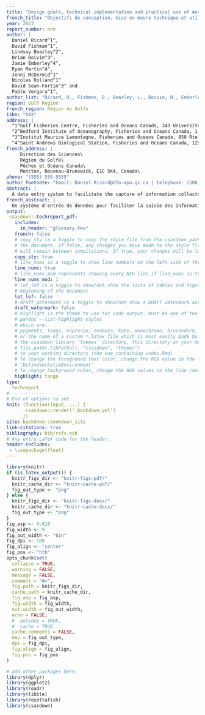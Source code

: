 ```yaml
---
title: "Design goals, technical implementation and practical use of Another data entry system (Andes)"
french_title: "Objectifs de conception, mise en œuvre technique et utilisation pratique de Another data entry system (Andes)"
year: 2023
report_number: nnn
author: |
  Daniel Ricard^1^,
  David Fishman^1^,
  Lindsay Beazley^2^,
  Brian Boivin^3^,
  Jamie Emberley^4^,
  Ryan Martin^4^,
  Jenni McDermid^1^
  Nicolas Rolland^1^
  David Sean-Fortin^3^ and 
  Pablo Vergara^1^,
author_list: "Ricard, D., Fishman, D., Beazley, L., Boivin, B., Emberley, J., Martin, R., McDermid, J., Rolland, N., Sean-Fortin, D.  and Vergara, P."
region: Gulf Region
french_region: Région du Golfe
isbn: "XXX"
address: |
  ^1^Gulf Fisheries Centre, Fisheries and Oceans Canada, 343 Université Avenue, Moncton, New Brunswick, E1C 9B6\
  ^2^Bedford Institute of Oceanography, Fisheries and Oceans Canada, 1 Challenger Dr., Dartmouth, Nova Scotia, B2Y 4A2\
  ^3^Institut Maurice Lamontagne, Fisheries and Oceans Canada, 850 Rte de la Mer, Mont-Joli, Québec, QC G5H 3Z4\
  ^4^Saint Andrews Biological Station, Fisheries and Oceans Canada, 125 Marine Science Dr., St. Andrews, New Brunswick, E5B 0E4\
french_address: |
     Direction des Sciences\
     Région du Golfe\
     Pêches et Océans Canada\
     Moncton, Nouveau-Brunswick, E1C 5K4, Canada\
phone: "(555) 555-5555"
author_footnote: "Email: Daniel.Ricard@dfo-mpo.gc.ca | telephone: (506) 377-9527"
abstract: |
  A data entry system to facilitate the capture of information collected during scientific activities conducted by DFO Gulf Region was developed. The application, called "Another data entry system" (Andes) was implemented as a browser-based environment that facilitates its deployment in a variety of data capture scenarios. The design goals and implementation details of Andes are described, and a number of usage cases are presented. To promote endorsement of Andes by other scientific groups and to ensure the pereniality of the project, the application relies on Open Source software and uses a shared code development platform. 
french_abstract: |
  Un système d'entrée de données pour faciliter la saisie des informations recueillies lors des activités scientifiques menées par la Région du Golfe du MPO a été développé. L'application, qui s'appelle "Another data entry system" (Andes), a été mise en œuvre en tant qu'environnement basé sur un fureteur, ce qui facilite son déploiement dans une variété de scénarios de saisie de données. Les objectifs de conception et les détails de mise en œuvre d'Andes sont décrits, et un certain nombre de cas d'utilisation sont présentés. Pour promouvoir l'utilisation d'Andes par d'autres groupes scientifiques et assurer la pérennité du projet, l'application s'appuie sur des logiciels code source ouvert et utilise une plate-forme de développement de code partagé.
output:
 csasdown::techreport_pdf:
   includes:
     in_header: "glossary.tex"
   french: false
   # copy_sty is a toggle to copy the style file from the csasdown package every time you compile
   # the document. If false, any changes you have made to the style file in your project
   # will remain between compilations. If true, your changes will be lost when you compile
   copy_sty: true
   # line_nums is a toggle to show line numbers on the left side of the page. 
   line_nums: true
   # line_nums_mod represents showing every Nth line if line_nums is true
   line_nums_mod: 1
   # lot_lof is a toggle to show/not show the lists of tables and figures at the
   # beginning of the document
   lot_lof: false
   # draft_watermark is a toggle to show/not show a DRAFT watermark across every page
   draft_watermark: false
   # highlight is the theme to use for code output. Must be one of the list given by:
   # pandoc --list-highlight-styles
   # which are:
   # pygments, tango, espresso, zenburn, kate, monochrome, breezedark, haddock
   # or the name of a custom *.latex file which is most easily made by copying one from 
   # the csasdown library 'themes' directory, this directory on your machine:
   # file.path(.libPaths(), "csasdown", "themes")
   # to your working directory (the one containing index.Rmd)
   # To change the foreground text color, change the RGB value in the line containing
   # 'DefineVerbatimEnvironment'
   # To change background color, change the RGB values in the line containing 'shadecolor'
   highlight: tango
type:
  techreport
# ------------
# End of options to set
knit: (function(input, ...) {
       csasdown::render('_bookdown.yml')
      })
site: bookdown::bookdown_site
link-citations: true
bibliography: bib/refs.bib
# Any extra LaTeX code for the header:
header-includes:
 - \usepackage{float}
---
```


```r
library(knitr)
if (is_latex_output()) {
  knitr_figs_dir <- "knitr-figs-pdf/"
  knitr_cache_dir <- "knitr-cache-pdf/"
  fig_out_type <- "png"
} else {
  knitr_figs_dir <- "knitr-figs-docx/"
  knitr_cache_dir <- "knitr-cache-docx/"
  fig_out_type <- "png"
}
fig_asp <- 0.618
fig_width <- 9
fig_out_width <- "6in"
fig_dpi <- 180
fig_align <- "center"
fig_pos <- "htb"
opts_chunk$set(
  collapse = TRUE,
  warning = FALSE,
  message = FALSE,
  comment = "#>",
  fig.path = knitr_figs_dir,
  cache.path = knitr_cache_dir,
  fig.asp = fig_asp,
  fig.width = fig_width,
  out.width = fig_out_width,
  echo = FALSE,
  #  autodep = TRUE,
  #  cache = TRUE,
  cache.comments = FALSE,
  dev = fig_out_type,
  dpi = fig_dpi,
  fig.align = fig_align,
  fig.pos = fig_pos
)
```

```r
# add other packages here:
library(dplyr)
library(ggplot2)
library(readr)
library(tibble)
library(rosettafish)
library(csasdown)
```
